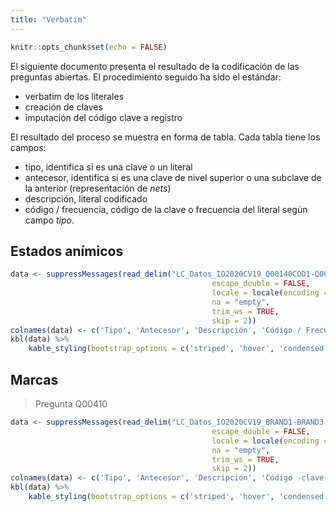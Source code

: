 ```yaml
---
title: "Verbatim"
---
```


```r
knitr::opts_chunk$set(echo = FALSE)
```

El siguiente documento presenta el resultado de la codificación de las preguntas abiertas. El procedimiento seguido ha sido el estándar:

* verbatim de los literales
* creación de claves
* imputación del código clave a registro

El resultado del proceso se muestra en forma de tabla. Cada tabla tiene los campos:

* tipo, identifica si es una clave o un literal
* antecesor, identifica si es una clave de nivel superior o una subclave de la anterior (representación de _nets_)
* descripción, literal codificado
* código / frecuencia, código de la clave o frecuencia del literal según campo _tipo_.

## Estados anímicos

```r
data <- suppressMessages(read_delim("LC_Datos_IO2020CV19_Q00140COD1-Q00140COD3.csv", "\t", 
                                             escape_double = FALSE, 
                                             locale = locale(encoding = "WINDOWS-1252"),
                                             na = "empty", 
                                             trim_ws = TRUE, 
                                             skip = 2))
colnames(data) <- c('Tipo', 'Antecesor', 'Descripción', 'Código / Frecuencia')
kbl(data) %>% 
    kable_styling(bootstrap_options = c('striped', 'hover', 'condensed', 'responsive'))

```

## Marcas 

> Pregunta Q00410

```r
data <- suppressMessages(read_delim("LC_Datos_IO2020CV19_BRAND1-BRAND3.csv", "\t", 
                                             escape_double = FALSE, 
                                             locale = locale(encoding = "WINDOWS-1252"),
                                             na = "empty", 
                                             trim_ws = TRUE, 
                                             skip = 2))
colnames(data) <- c('Tipo', 'Antecesor', 'Descripción', 'Código -clave- / Frecuencia -literal-')
kbl(data) %>% 
    kable_styling(bootstrap_options = c('striped', 'hover', 'condensed', 'responsive'))

```


